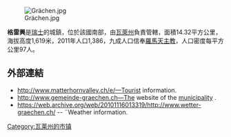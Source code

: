 [[Image:Grächen.jpg|right]]

'''格雷興'''是[[瑞士|瑞士]]的城鎮，位於該國南部，由[[瓦萊州|瓦萊州]]負責管轄，面積14.32平方公里，海拔高度1,619米，2011年人口1,386，九成人口信奉[[羅馬天主教|羅馬天主教]]，人口密度每平方公里97人。

==外部連結==
*http://www.matterhornvalley.ch/e/—Tourist{{dead link|date=2018年1月 |bot=InternetArchiveBot |fix-attempted=yes }} information.
*http://www.gemeinde-graechen.ch—The{{dead link|date=2018年1月 |bot=InternetArchiveBot |fix-attempted=yes }} website of the [[municipalities_of_Switzerland|municipality]] {{de icon}}.
*https://web.archive.org/web/20101116013319/http://www.wetter-graechen.ch/ -- ¨Weather information.

{{Switzerland-geo-stub}}
[[Category:瓦莱州的市镇|Category:瓦莱州的市镇]]